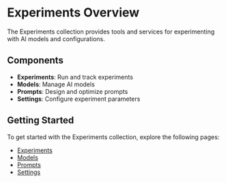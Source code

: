 # Experiments Overview

The Experiments collection provides tools and services for experimenting with AI models and configurations.

## Components

- **Experiments**: Run and track experiments
- **Models**: Manage AI models
- **Prompts**: Design and optimize prompts
- **Settings**: Configure experiment parameters

## Getting Started

To get started with the Experiments collection, explore the following pages:

- [Experiments](/experiments/experiments)
- [Models](/experiments/models)
- [Prompts](/experiments/prompts)
- [Settings](/experiments/settings)

